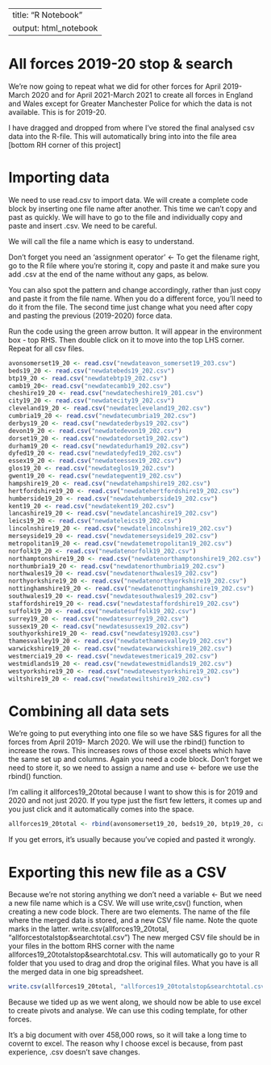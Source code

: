 ----
title: "R Notebook"
output: html_notebook
---
# All forces 2019-20 stop & search

We're now going to repeat what we did for other forces for April 2019-March 2020 and for April 2021-March 2021 to create all forces in England and Wales except for Greater Manchester Police for which the data is not available. This is for 2019-20.

I have dragged and dropped from where I've stored the final analysed csv data into the R-file.
This will automatically bring into into the file area [bottom RH corner of this project]

# Importing data 

We need to use read.csv to import data.
We will create a complete code block by inserting one file name after another.
This time we can't copy and past as quickly. We will have to go to the file and individually copy and paste and insert .csv. We need to be careful.

We will call the file a name which is easy to understand.

Don't forget you need an 'assignment operator' <-
To get the filename right, go to the R file where you're storing it, copy and paste it and make sure you add .csv at the end of the name without any gaps, as below. 

You can also spot the pattern and change accordingly, rather than just copy and paste it from the file name. When you do a different force, you'll need to do it from the file. The second time just change what you need after copy and pasting the previous (2019-2020) force data.

Run the code using the green arrow button.
It will appear in the environment box - top RHS. Then double click on it to move into the top LHS corner.
Repeat for all csv files. 

```r
avonsomerset19_20 <- read.csv("newdateavon_somerset19_203.csv")
beds19_20 <- read.csv("newdatebeds19_202.csv")
btp19_20 <- read.csv("newdatebtp19_202.csv")
camb19_20<- read.csv("newdatecamb19_202.csv")
cheshire19_20 <- read.csv("newdatecheshire19_201.csv")
city19_20 <- read.csv("newdatecity19_202.csv")
cleveland19_20 <- read.csv("newdatecleveland19_202.csv")
cumbria19_20 <- read.csv("newdatecumbria19_202.csv")
derbys19_20 <- read.csv("newdatederbys19_202.csv")
devon19_20 <- read.csv("newdatedevon19_202.csv")
dorset19_20 <- read.csv("newdatedorset19_202.csv")
durham19_20 <- read.csv("newdatedurham19_202.csv")
dyfed19_20 <- read.csv("newdatedyfed19_202.csv")
essex19_20 <- read.csv("newdateessex19_202.csv")
glos19_20 <- read.csv("newdateglos19_202.csv")
gwent19_20 <- read.csv("newdategwent19_202.csv")
hampshire19_20 <- read.csv("newdatehampshire19_202.csv")
hertfordshire19_20 <- read.csv("newdatehertfordshire19_202.csv")
humberside19_20 <- read.csv("newdatehumberside19_202.csv")
kent19_20 <- read.csv("newdatekent19_202.csv")
lancashire19_20 <- read.csv("newdatelancashire19_202.csv")
leics19_20 <- read.csv("newdateleics19_202.csv")
lincolnshire19_20 <- read.csv("newdatelincolnshire19_202.csv")
merseyside19_20 <- read.csv("newdatemerseyside19_202.csv")
metropolitan19_20 <- read.csv("newdatemetropolitan19_202.csv")
norfolk19_20 <- read.csv("newdatenorfolk19_202.csv")
northamptonshire19_20 <- read.csv("newdatenorthamptonshire19_202.csv")
northumbria19_20 <- read.csv("newdatenorthumbria19_202.csv")
northwales19_20 <- read.csv("newdatenorthwales19_202.csv")
northyorkshire19_20 <- read.csv("newdatenorthyorkshire19_202.csv")
nottinghamshire19_20 <- read.csv("newdatenottinghamshire19_202.csv")
southwales19_20 <- read.csv("newdatesouthwales19_202.csv")
staffordshire19_20 <- read.csv("newdatestaffordshire19_202.csv")
suffolk19_20 <- read.csv("newdatesuffolk19_202.csv")
surrey19_20 <- read.csv("newdatesurrey19_202.csv")
sussex19_20 <- read.csv("newdatesussex19_202.csv")
southyorkshire19_20 <- read.csv("newdatesy19203.csv")
thamesvalley19_20 <- read.csv("newdatethamesvalley19_202.csv")
warwickshire19_20 <- read.csv("newdatewarwickshire19_202.csv")
westmercia19_20 <- read.csv("newdatewestmerica19_202.csv")
westmidlands19_20 <- read.csv("newdatewestmidlands19_202.csv")
westyorkshire19_20 <- read.csv("newdatewestyorkshire19_202.csv")
wiltshire19_20 <- read.csv("newdatewiltshire19_202.csv")
```
# Combining all data sets

We're going to put everything into one file so we have S&S figures for all the forces from April 2019- March 2020.
We will use the rbind() function to increase the rows. This increases rows of those excel sheets which have the same set up and columns.
Again you need a code block.
Don't forget we need to store it, so we need to assign a name and use <- before we use the rbind() function.

I'm calling it allforces19_20total because I want to show this is for 2019 and 2020 and not just 2020.
If you type just the fisrt few letters, it comes up and you just click and it automatically comes into the space.

```r
allforces19_20total <- rbind(avonsomerset19_20, beds19_20, btp19_20, camb19_20, cheshire19_20,city19_20, cleveland19_20, cumbria19_20, derbys19_20, devon19_20, dorset19_20, durham19_20, dyfed19_20, essex19_20, glos19_20, gwent19_20, hampshire19_20, hertfordshire19_20, humberside19_20, kent19_20, lancashire19_20, leics19_20, lincolnshire19_20, merseyside19_20, metropolitan19_20, norfolk19_20, northamptonshire19_20, northumbria19_20, northwales19_20, northyorkshire19_20, nottinghamshire19_20, southwales19_20, southyorkshire19_20, staffordshire19_20, suffolk19_20, surrey19_20, sussex19_20, thamesvalley19_20, warwickshire19_20, westmercia19_20, westmidlands19_20, westyorkshire19_20, wiltshire19_20)
```

If you get errors, it's usually because you've copied and pasted it wrongly.

# Exporting this new file as a CSV

Because we're not storing anything we don't need a variable <-
But we need a new file name which is a CSV.
We will use write,csv() function, when creating a new code block.
There are two elements. The name of the file where the merged data is stored, and a new CSV file name. Note the quote marks in the latter. write.csv(allforces19_20total, "allforcestotalstop&searchtotal.csv")
The new merged CSV file should be in your files in the bottom RHS corner with the name allforces19_20totalstop&searchtotal.csv.
This will automatically go to your R folder that you used to drag and drop the original files. What you have is all the merged data in one big spreadsheet. 

```r
write.csv(allforces19_20total, "allforces19_20totalstop&searchtotal.csv")
```

Because we tided up as we went along, we should now be able to use excel to create pivots and analyse.
We can use this coding template, for other forces. 

It's a big document with over 458,000 rows, so it will take a long time to covernt to excel.
The reason why I choose excel is because, from past experience, .csv doesn't save changes. 

